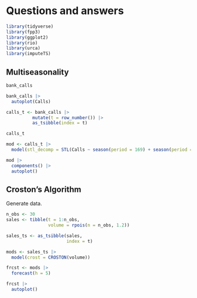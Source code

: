 # Questions and answers


```r

library(tidyverse)
library(fpp3)
library(ggplot2)
library(rio)
library(urca)
library(imputeTS)

```

## Multiseasonality


```r

bank_calls

```

```r

bank_calls |>
  autoplot(Calls)

```

```r

calls_t <- bank_calls |>
          mutate(t = row_number()) |>
          as_tsibble(index = t)

calls_t

```


```r

mod <- calls_t |>
  model(stl_decomp = STL(Calls ~ season(period = 169) + season(period = 169 * 5)))

mod |>
  components() |>
  autoplot()

```


## Croston's Algorithm

Generate data.

```r

n_obs <- 30
sales <- tibble(t = 1:n_obs,
                volume = rpois(n = n_obs, 1.2))

```

```r

sales_ts <- as_tsibble(sales,
                       index = t)

mods <- sales_ts |>
  model(crost = CROSTON(volume))

frcst <- mods |>
  forecast(h = 5)

frcst |>
  autoplot()

```


